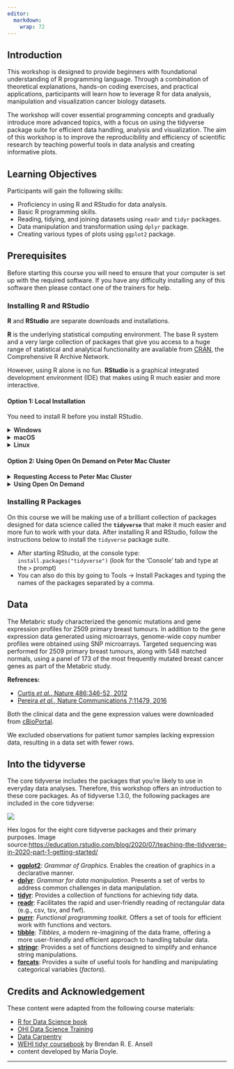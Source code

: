 ```yaml
---
editor: 
  markdown: 
    wrap: 72
---
```


## Introduction

This workshop is designed to provide beginners with foundational
understanding of R programming language. Through a combination of
theoretical explanations, hands-on coding exercises, and practical
applications, participants will learn how to leverage R for data
analysis, manipulation and visualization cancer biology datasets.

The workshop will cover essential programming concepts and gradually
introduce more advanced topics, with a focus on using the tidyverse
package suite for efficient data handling, analysis and visualization.
The aim of this workshop is to improve the reproducibility and
efficiency of scientific research by teaching powerful tools in data
analysis and creating informative plots.

## Learning Objectives

Participants will gain the following skills:

-   Proficiency in using R and RStudio for data analysis.
-   Basic R programming skills.
-   Reading, tidying, and joining datasets using `readr` and `tidyr`
    packages.
-   Data manipulation and transformation using `dplyr` package.
-   Creating various types of plots using `ggplot2` package.

## Prerequisites

Before starting this course you will need to ensure that your computer
is set up with the required software. If you have any difficulty
installing any of this software then please contact one of the trainers
for help.

### Installing R and RStudio

**R** and **RStudio** are separate downloads and installations.

**R** is the underlying statistical computing environment. The base R
system and a very large collection of packages that give you access to a
huge range of statistical and analytical functionality are available
from [CRAN](https://cran.r-project.org), the Comprehensive R Archive
Network.

However, using R alone is no fun. **RStudio** is a graphical integrated
development environment (IDE) that makes using R much easier and more
interactive.

#### Option 1: Local Installation

You need to install R before you install RStudio.

```{=html}
<details>
<summary style="font-weight: 600;" >
Windows
</summary>
```
-   **If you already have R and RStudio installed:**

    -   Open RStudio, and click on "Help" \> "Check for updates". If a
        new version is available, quit RStudio, and download the latest
        version for RStudio.
    -   To check which version of R you are using, start RStudio and the
        first thing that appears in the console indicates the version of
        R you are running. Alternatively, you can type `sessionInfo()`,
        which will also display which version of R you are running. Go
        on the [CRAN
        website](https://cran.r-project.org/bin/windows/base/) and check
        whether a more recent version is available. If so, please
        download and install it. You can [check
        here](https://cran.r-project.org/bin/windows/base/rw-FAQ.html#How-do-I-UNinstall-R_003f)
        for more information on how to remove old versions from your
        system if you wish to do so.

-   **If you don't have R and RStudio installed:**

    -   Download R from the [CRAN
        website](https://cran.r-project.org/bin/windows/base/release.htm).
    -   Run the `.exe` file that was just downloaded
    -   Go to the [RStudio download
        page](https://www.rstudio.com/products/rstudio/download/#download)
    -   Under *Installers* select **RStudio x.yy.zzz - Windows 10/8/7**
        where x, y, and z represent version numbers)
    -   Double click the file to install it
    -   Once it's installed, open RStudio to make sure it works and you
        don't get any error messages.

</details>

```{=html}
<details>
<summary style="font-weight: 600;" >macOS</summary>
```
-   **If you already have R and RStudio installed:**

    -   Open RStudio, and click on "Help" \> "Check for updates". If a
        new version is available, quit RStudio, and download the latest
        version for RStudio.
    -   To check the version of R you are using, start RStudio and the
        first thing that appears on the terminal indicates the version
        of R you are running. Alternatively, you can type
        `sessionInfo()`, which will also display which version of R you
        are running. Go on the [CRAN
        website](https://cran.r-project.org/bin/macosx/) and check
        whether a more recent version is available. If so, please
        download and install it.

-   **If you don't have R and RStudio installed:**

    -   Download R from the [CRAN
        website](https://cran.r-project.org/bin/macosx/).
    -   Select the `.pkg` file for the latest R version
    -   Double click on the downloaded file to install R
    -   It is also a good idea to install
        [XQuartz](https://www.xquartz.org/) (needed by some packages)
    -   Go to the [RStudio download
        page](https://www.rstudio.com/products/rstudio/download/#download)
    -   Under *Installers* select **RStudio x.yy.zzz - Mac OS X 10.6+
        (64-bit)** (where x, y, and z represent version numbers)
    -   Double click the file to install RStudio
    -   Once it's installed, open RStudio to make sure it works and you
        don't get any error messages.

</details>

```{=html}
<details>
<summary style="font-weight: 600;" >
Linux
</summary>
```
-   Follow the instructions for your distribution from
    [CRAN](https://cloud.r-project.org/bin/linux), they provide
    information to get the most recent version of R for common
    distributions. For most distributions, you could use your package
    manager (e.g., for Debian/Ubuntu run `sudo apt-get install r-base`,
    and for Fedora `sudo yum install R`), but we don't recommend this
    approach as the versions provided by this are usually out of date.
    In any case, make sure you have at least R 4.3.2.
-   Go to the [RStudio download
    page](https://www.rstudio.com/products/rstudio/download/#download)
-   Under *Installers* select the version that matches your
    distribution, and install it with your preferred method (e.g., with
    Debian/Ubuntu `sudo dpkg -i   rstudio-x.yy.zzz-amd64.deb` at the
    terminal).
-   Once it's installed, open RStudio to make sure it works and you
    don't get any error messages.

</details>

#### Option 2: Using Open On Demand on Peter Mac Cluster

```{=html}
<details>
<summary style="font-weight: 600;" >
Requesting Access to Peter Mac Cluster
</summary>
```
To request access to the Cluster

1.  Login to [SNOW](https://rchauprod.service-now.com/snow?id=pmcc_home)
    and create an IT Service Desk Request as shown
    [here](https://confluence.petermac.org.au/pages/viewpage.action?pageId=161024525).
2.  Complete the required fields, including the following information.

-   **Request Item:** (Other)
-   **Service:** Research Computing Cluster
-   **Subject:** HPC Cluster Account for \$first_name \$last_name
-   **Description:** Please include the name of the person who needs the
    account, their lab group, their manager or supervisor and what
    experience they have with using a HPC cluster (e.g. none, some,
    experienced).

</details>

```{=html}
<details>
<summary style="font-weight: 600;" >
Using Open On Demand
</summary>
```
**Open OnDemand** is a web portal that provides access to PeterMac file
systems and cluster resources. It allows to view, edit, upload and
download files, create, edit, submit and monitor jobs, run GUI
applications, and connect via SSH, all via a web browser and with a
minimal knowledge of Linux and scheduler commands. It enables running
RStudio on the cluster giving you access to more memory than with our
RStudio Pro server. Future work will enable it to use Jupyter notebooks
on the cluster.

**How to login**

Requirements:

-   Must have a cluster account.
-   If want to use remotely:
    -   Must have remote access to Citrix or VPN.
    -   With Citrix must use Peter Mac Virtual Desktop and the Firefox
        inside that.
-   Username: your short cluster username not your Peter Mac computer
    username (i.e., first_letter_of_first_namelast_name ex: srajapaksa
    NOT last_namefirst_name ex: rajapaksasandun)
-   Password: Peter Mac cluster password.

In a browser navigate to <https://research-cluster.petermac.org.au> and
enter your login, as in:

![](vignettes/images/ood_login.png){fig-align="center" width="500"}

If you see the following Unauthorized error instead of the login prompt,
you will need to use the Citrix Edge Browser.

![](vignettes/images/openondemand-error.png){fig-align="center" width="500"}

You should then see in the Open OnDemand Dashboard as in:

![](vignettes/images/ood.png){fig-align="center" width="500"}

</details>

### Installing R Packages

On this course we will be making use of a brilliant collection of
packages designed for data science called the **`tidyverse`** that make
it much easier and more fun to work with your data. After installing R
and RStudio, follow the instructions below to install the `tidyverse`
package suite.

-   After starting RStudio, at the console type:
    `install.packages("tidyverse")` (look for the 'Console' tab and type
    at the `>` prompt)
-   You can also do this by going to Tools -\> Install Packages and
    typing the names of the packages separated by a comma.

## Data

The Metabric study characterized the genomic mutations and gene
expression profiles for 2509 primary breast tumours. In addition to the
gene expression data generated using microarrays, genome-wide copy
number profiles were obtained using SNP microarrays. Targeted sequencing
was performed for 2509 primary breast tumours, along with 548 matched
normals, using a panel of 173 of the most frequently mutated breast
cancer genes as part of the Metabric study.

**Refrences:**

-   [Curtis *et al.*, Nature 486:346-52,
    2012](https://pubmed.ncbi.nlm.nih.gov/22522925)
-   [Pereira *et al.*, Nature Communications 7:11479,
    2016](https://www.ncbi.nlm.nih.gov/pubmed/27161491)

Both the clinical data and the gene expression values were downloaded
from
[cBioPortal](https://www.cbioportal.org/study/summary?id=brca_metabric).

We excluded observations for patient tumor samples lacking expression
data, resulting in a data set with fewer rows.

## Into the tidyverse

The core tidyverse includes the packages that you're likely to use in
everyday data analyses. Therefore, this workshop offers an introduction
to these core packages. As of tidyverse 1.3.0, the following packages
are included in the core tidyverse:

::: {#fig-datatypes}
![](vignettes/images/tidyverse-packages.png){fig-align="center"}

Hex logos for the eight core tidyverse packages and their primary
purposes. Image
source:<https://education.rstudio.com/blog/2020/07/teaching-the-tidyverse-in-2020-part-1-getting-started/>
:::

-   [**ggplot2**](https://ggplot2.tidyverse.org/): *Grammar of
    Graphics.* Enables the creation of graphics in a declarative manner.
-   [**dplyr**](https://dplyr.tidyverse.org/): *Grammar for data
    manipulation*. Presents a set of verbs to address common challenges
    in data manipulation.
-   [**tidyr**](https://tidyr.tidyverse.org/): Provides a collection of
    functions for achieving tidy data.
-   [**readr**](https://readr.tidyverse.org/): Facilitates the rapid and
    user-friendly reading of rectangular data (e.g., csv, tsv, and fwf).
-   [**purrr**](https://purrr.tidyverse.org/): *Functional programming
    toolkit.* Offers a set of tools for efficient work with functions
    and vectors.
-   [**tibble**](https://tibble.tidyverse.org/): *Tibbles*, a modern
    re-imagining of the data frame, offering a more user-friendly and
    efficient approach to handling tabular data.
-   [**stringr**](https://stringr.tidyverse.org/): Provides a set of
    functions designed to simplify and enhance string manipulations.
-   [**forcats**](https://forcats.tidyverse.org/): Provides a suite of
    useful tools for handling and manipulating categorical variables
    (*factors*).

## Credits and Acknowledgement

These content were adapted from the following course materials:

-   [R for Data Science book](https://r4ds.had.co.nz/index.html)
-   [OHI Data Science
    Training](http://ohi-science.org/data-science-training/index.html)
-   [Data Carpentry](https://datacarpentry.org)
-   [WEHI tidyr
    coursebook](https://bookdown.org/ansellbr/WEHI_tidyR_course_book/)
    by Brendan R. E. Ansell
-   content developed by Maria Doyle.

------------------------------------------------------------------------
